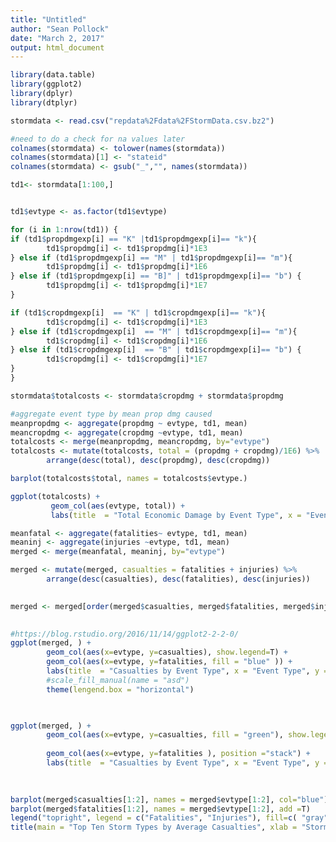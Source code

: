 ```yaml
---
title: "Untitled"
author: "Sean Pollock"
date: "March 2, 2017"
output: html_document
---
```


```r
library(data.table)
library(ggplot2)
library(dplyr)
library(dtplyr)
```


```r
stormdata <- read.csv("repdata%2Fdata%2FStormData.csv.bz2")

```


```r
#need to do a check for na values later
colnames(stormdata) <- tolower(names(stormdata))
colnames(stormdata)[1] <- "stateid"
colnames(stormdata) <- gsub("_","", names(stormdata))

```




```r
td1<- stormdata[1:100,]

```

```r

```


```r
td1$evtype <- as.factor(td1$evtype)

```


```r
for (i in 1:nrow(td1)) {
if (td1$propdmgexp[i] == "K" |td1$propdmgexp[i]== "k"){
        td1$propdmg[i] <- td1$propdmg[i]*1E3
} else if (td1$propdmgexp[i] == "M" | td1$propdmgexp[i]== "m"){
        td1$propdmg[i] <- td1$propdmg[i]*1E6
} else if (td1$propdmgexp[i] == "B]" | td1$propdmgexp[i]== "b") {
        td1$propdmg[i] <- td1$propdmg[i]*1E7
}

if (td1$cropdmgexp[i]  == "K" | td1$cropdmgexp[i]== "k"){
        td1$cropdmg[i] <- td1$cropdmg[i]*1E3
} else if (td1$cropdmgexp[i]  == "M" | td1$cropdmgexp[i]== "m"){
        td1$cropdmg[i] <- td1$cropdmg[i]*1E6
} else if (td1$cropdmgexp[i]  == "B" | td1$cropdmgexp[i]== "b") {
        td1$cropdmg[i] <- td1$cropdmg[i]*1E7
}
}
```


```r
stormdata$totalcosts <- stormdata$cropdmg + stormdata$propdmg
```


```r
#aggregate event type by mean prop dmg caused
meanpropdmg <- aggregate(propdmg ~ evtype, td1, mean)
meancropdmg <- aggregate(cropdmg ~evtype, td1, mean)
totalcosts <- merge(meanpropdmg, meancropdmg, by="evtype")
totalcosts <- mutate(totalcosts, total = (propdmg + cropdmg)/1E6) %>%
        arrange(desc(total), desc(propdmg), desc(cropdmg))

```

```r
barplot(totalcosts$total, names = totalcosts$evtype.)

```



```r
ggplot(totalcosts) +
         geom_col(aes(evtype, total)) +
         labs(title  = "Total Economic Damage by Event Type", x = "Event Type", y = "Total Damage")
```


```r
meanfatal <- aggregate(fatalities~ evtype, td1, mean)
meaninj <- aggregate(injuries ~evtype, td1, mean)
merged <- merge(meanfatal, meaninj, by="evtype")
```

```r
merged <- mutate(merged, casualties = fatalities + injuries) %>%
        arrange(desc(casualties), desc(fatalities), desc(injuries))
        
```


```r
merged <- merged[order(merged$casualties, merged$fatalities, merged$injuries)]
        
```

```r
#https://blog.rstudio.org/2016/11/14/ggplot2-2-2-0/
ggplot(merged, ) +
        geom_col(aes(x=evtype, y=casualties), show.legend=T) +
        geom_col(aes(x=evtype, y=fatalities, fill = "blue" )) +
        labs(title  = "Casualties by Event Type", x = "Event Type", y = "Casualties") +
        #scale_fill_manual(name = "asd")
        theme(lengend.box = "horizontal")
       
```


```r

```




```r
ggplot(merged, ) +
        geom_col(aes(x=evtype, y=casualties, fill = "green"), show.legend= T) +
        
        geom_col(aes(x=evtype, y=fatalities ), position ="stack") +
        labs(title  = "Casualties by Event Type", x = "Event Type", y = "Casualties") 
     
                
```



```r
barplot(merged$casualties[1:2], names = merged$evtype[1:2], col="blue")
barplot(merged$fatalities[1:2], names = merged$evtype[1:2], add =T)
legend("topright", legend = c("Fatalities", "Injuries"), fill=c( "gray", "blue"))
title(main = "Top Ten Storm Types by Average Casualties", xlab = "Storm Type", ylab= "Casualties")
```

```r

```

```r

```

```r

```

```r

```

```r

```

```r

```

```r

```

```r

```

```r

```

```r

```

```r

```

```r

```

```r

```
